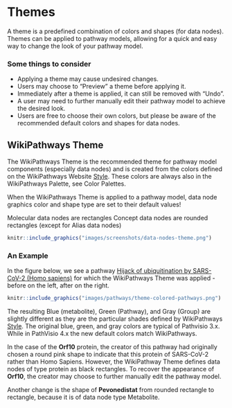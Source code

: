 # Themes

A theme is a predefined combination of colors and shapes (for data nodes). Themes can be applied to pathway models, allowing for a quick and easy way to change the look of your pathway model. 

### Some things to consider

* Applying a theme may cause undesired changes. 
* Users may choose to "Preview" a theme before applying it. 
* Immediately after a theme is applied, it can still be removed with "Undo". 
* A user may need to further manually edit their pathway model to achieve the desired look. 
* Users are free to choose their own colors, but please be aware of the recommended default colors and shapes for data nodes.  

## WikiPathways Theme
The WikiPathways Theme is the recommended theme for pathway model components (especially data nodes) and is created from the colors defined on the WikiPathways Website [Style](https://new.wikipathways.org/style). These colors are always also in the WikiPathways Palette, see Color Palettes. 

When the WikiPathways Theme is applied to a pathway model, data node graphics color and shape type are set to their default values!   

Molecular data nodes are rectangles
Concept data nodes are rounded rectangles (except for Alias data nodes)

```r
knitr::include_graphics("images/screenshots/data-nodes-theme.png")
```

### An Example

In the figure below, we see a pathway [Hijack of ubiquitination by SARS-CoV-2 (Homo sapiens)](https://www.wikipathways.org/index.php/Pathway:WP4860#nogo2) for which the WikiPathways Theme was applied - before on the left, after on the right. 

```r
knitr::include_graphics("images/pathways/theme-colored-pathways.png")
```
The resulting Blue (metabolite), Green (Pathway), and Gray (Group) are slightly different as they are the particular shades defined by WikiPathways [Style](https://new.wikipathways.org/style). The original blue, green, and gray colors are typical of Pathvisio 3.x. While in PathVisio 4.x the new default colors match WikiPathways. 

In the case of the **Orf10** protein, the creator of this pathway had originally chosen a round pink shape to indicate that this protein of SARS-CoV-2 rather than Homo Sapiens. However, the WikiPathway Theme defines data nodes of type protein as black rectangles. To recover the appearance of **Orf10**, the creator may choose to further manually edit the pathway model. 

Another change is the shape of **Pevonedistat** from rounded rectangle to rectangle, because it is of data node type Metabolite. 


